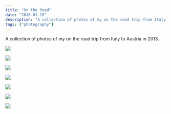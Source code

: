 ```yaml
---
title: "On the Road"
date: "2018-01-15"
description: "A collection of photos of my on the road trip from Italy to Austria in 2013."
tags: ["photography"]
---
```


A collection of photos of my on the road trip from Italy to Austria in 2013.

<Img
  src="/images/posts/klagenfurt.jpeg"
  width={2154}
  height={1632}
  caption="Klagenfurt (Austria)"
/>

<Img
  src="/images/posts/prater.jpeg"
  width={2154}
  height={3232}
  caption="Prater (Vienna)"
/>

<Img
  src="/images/posts/centerSalzburg.jpeg"
  width={2154}
  height={1632}
  caption="Historic Centre of the City of Salzburg (Austria)"
/>

<Img
  src="/images/posts/salzburg.jpeg"
  width={2154}
  height={1632}
  caption="Salzburg (Austria)"
/>

<Img
  src="/images/posts/innsbruck.jpeg"
  width={2154}
  height={3232}
  caption="Innsbruck, Tyrol (Austria)"
/>

<Img
  src="/images/posts/neuschwanstein.jpeg"
  width={2154}
  height={1632}
  caption="Neuschwanstein Castle (Germany)"
/>

<Img
  src="/images/posts/arenaVerona.jpeg"
  width={2154}
  height={1632}
  caption="Arena di Verona (Italy)"
/>
